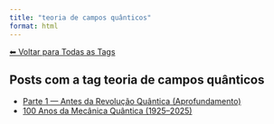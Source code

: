 ```yaml
---
title: "teoria de campos quânticos"
format: html
---
```


[⬅ Voltar para Todas as Tags](../tags.qmd)

## Posts com a tag **teoria de campos quânticos**

- [Parte 1 — Antes da Revolução Quântica (Aprofundamento)](/posts/fisica/parte-1-mecanica-quantica.html)
- [100 Anos da Mecânica Quântica (1925–2025)](/posts/fisica/100-anos-mecanica-quantica.html)
